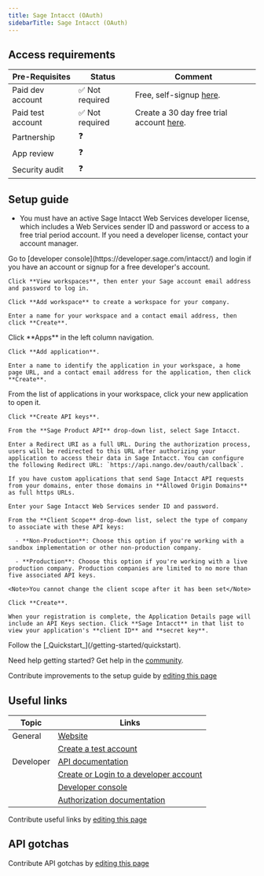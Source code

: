 ```yaml
---
title: Sage Intacct (OAuth)
sidebarTitle: Sage Intacct (OAuth)
---
```



<Overview />
<PreBuiltTooling />
<PreBuiltUseCases />

## Access requirements
| Pre-Requisites | Status | Comment|
| - | - | - |
| Paid dev account | ✅ Not required | Free, self-signup [here](https://developer.sage.com/intacct/). |
| Paid test account | ✅ Not required | Create a 30 day free trial account [here](https://online.sageintacct.com/WebsiteAssets_request_trial.html). | 
| Partnership | ❓ | |
| App review | ❓ |  |
| Security audit | ❓ | |


## Setup guide
- You must have an active Sage Intacct Web Services developer license, which includes a Web Services sender ID and password or access to a free trial period account.
<Tip>If you need a developer license, contact your account manager.</Tip>

<Steps>
  <Step title="Create a new developer workspace">
    Go to [developer console](https://developer.sage.com/intacct/) and login if you have an account or signup for a free developer's account.
    
    Click **View workspaces**, then enter your Sage account email address and password to log in.
    
    Click **Add workspace** to create a workspace for your company.
    
    Enter a name for your workspace and a contact email address, then click **Create**.
  </Step>

  <Step title="Add a client application">
    Click **Apps** in the left column navigation.
    
    Click **Add application**.
    
    Enter a name to identify the application in your workspace, a home page URL, and a contact email address for the application, then click **Create**.
  </Step>
  <Step title="Obtaining Client Credentials">
    From the list of applications in your workspace, click your new application to open it.
    
    Click **Create API keys**.
    
    From the **Sage Product API** drop-down list, select Sage Intacct.
    
    Enter a Redirect URI as a full URL. During the authorization process, users will be redirected to this URL after authorizing your application to access their data in Sage Intacct. You can configure the following Redirect URL: `https://api.nango.dev/oauth/callback`.
    
    If you have custom applications that send Sage Intacct API requests from your domains, enter those domains in **Allowed Origin Domains** as full https URLs.
    
    Enter your Sage Intacct Web Services sender ID and password.
    
    From the **Client Scope** drop-down list, select the type of company to associate with these API keys:
      
      - **Non-Production**: Choose this option if you're working with a sandbox implementation or other non-production company.
      
      - **Production**: Choose this option if you're working with a live production company. Production companies are limited to no more than five associated API keys.
    
    <Note>You cannot change the client scope after it has been set</Note>
    
    Click **Create**.
    
    When your registration is complete, the Application Details page will include an API Keys section. Click **Sage Intacct** in that list to view your application's **client ID** and **secret key**.
  </Step>
  <Step title="Next">
    Follow the [_Quickstart_](/getting-started/quickstart).
  </Step>
</Steps>

<Tip>Need help getting started? Get help in the [community](https://nango.dev/slack).</Tip>

<Note>Contribute improvements to the setup guide by [editing this page](https://github.com/nangohq/nango/tree/master/docs/integrations/all/sage-intacct-oauth.mdx)</Note>


## Useful links

| Topic | Links | 
| - | - | 
| General | [Website](https://www.sage.com/en-gb/sage-business-cloud/intacct/) |
| | [Create a test account](https://online.sageintacct.com/WebsiteAssets_request_trial.html) |
| Developer | [API documentation](https://developer.sage.com/intacct/docs/) |
| | [Create or Login to a developer account](https://app-registry.sage.com/) |
| | [Developer console](https://developer.sage.com/intacct/) |
| | [Authorization documentation](https://developer.sage.com/intacct/docs/developer-portal/guides/oauth2/#authorization-code-grant-type) |


<Note>Contribute useful links by [editing this page](https://github.com/nangohq/nango/tree/master/docs/integrations/all/sage-intacct-oauth.mdx)</Note>

## API gotchas

<Note>Contribute API gotchas by [editing this page](https://github.com/nangohq/nango/tree/master/docs/integrations/all/sage-intacct-oauth.mdx)</Note>